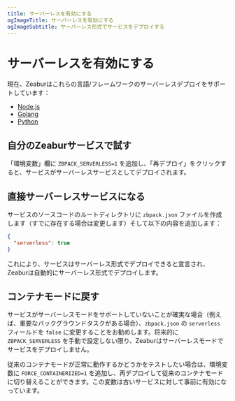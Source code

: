 ```yaml
---
title: サーバーレスを有効にする
ogImageTitle: サーバーレスを有効にする
ogImageSubtitle: サーバーレス形式でサービスをデプロイする
---
```


# サーバーレスを有効にする

現在、Zeaburはこれらの言語/フレームワークのサーバーレスデプロイをサポートしています：

- [Node.js](/guides/nodejs)
- [Golang](/guides/go)
- [Python](/guides/python)

## 自分のZeaburサービスで試す

「環境変数」欄に `ZBPACK_SERVERLESS=1` を追加し、「再デプロイ」をクリックすると、サービスがサーバーレスサービスとしてデプロイされます。

## 直接サーバーレスサービスになる

サービスのソースコードのルートディレクトリに `zbpack.json` ファイルを作成します（すでに存在する場合は変更します）そして以下の内容を追加します：

```json
{
  "serverless": true
}
```

これにより、サービスはサーバーレス形式でデプロイできると宣言され、Zeaburは自動的にサーバーレス形式でデプロイします。

## コンテナモードに戻す

サービスがサーバーレスモードをサポートしていないことが確実な場合（例えば、重要なバックグラウンドタスクがある場合）、`zbpack.json` の `serverless` フィールドを `false` に変更することをお勧めします。将来的に `ZBPACK_SERVERLESS` を手動で設定しない限り、Zeaburはサーバーレスモードでサービスをデプロイしません。

従来のコンテナモードが正常に動作するかどうかをテストしたい場合は、環境変数に `FORCE_CONTAINERIZED=1` を追加し、再デプロイして従来のコンテナモードに切り替えることができます。この変数は古いサービスに対して事前に有効になっています。
